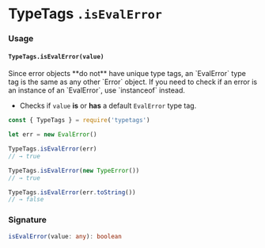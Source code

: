 
# TypeTags `.isEvalError`

### Usage

#### `TypeTags.isEvalError(value)`

<Callout type="error" emoji="️🚫">
  Since error objects **do not** have unique type tags, an `EvalError` type tag
  is the same as any other `Error` object. If you need to check if an error is
  an instance of an `EvalError`, use `instanceof` instead.
</Callout>

- Checks if `value` **is** or **has** a default `EvalError` type tag.

```js
const { TypeTags } = require('typetags')

let err = new EvalError()

TypeTags.isEvalError(err)
// → true

TypeTags.isEvalError(new TypeError())
// → true

TypeTags.isEvalError(err.toString())
// → false
```

### Signature

```ts
isEvalError(value: any): boolean
```
